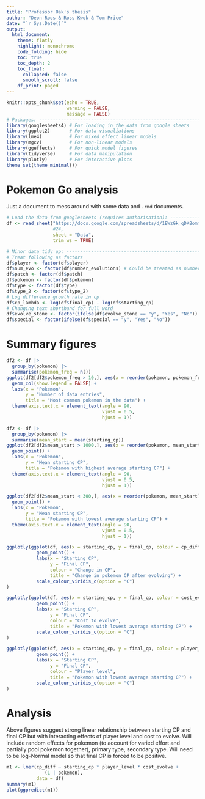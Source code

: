```yaml
---
title: "Professor Oak's thesis"
author: "Deon Roos & Ross Kwok & Tom Price"
date: "`r Sys.Date()`"
output: 
  html_document:
    theme: flatly
    highlight: monochrome
    code_folding: hide
    toc: true
    toc_depth: 2
    toc_float:
      collapsed: false
      smooth_scroll: false
    df_print: paged
---
```


```r
knitr::opts_chunk$set(echo = TRUE,
                      warning = FALSE,
                      message = FALSE)
# Packages: --------------------------------------------------------------------
library(googlesheets4) # For loading in the data from google sheets
library(ggplot2)       # For data visualiations
library(lme4)          # For mixed effect linear models
library(mgcv)          # For non-linear models
library(ggeffects)     # For quick model figures
library(tidyverse)     # For data manipulation
library(plotly)        # For interactive plots
theme_set(theme_minimal())
```

# Pokemon Go analysis

Just a document to mess around with some data and `.rmd` documents.

```r
# Load the data from googlesheets (requires authorisation): --------------------
df <- read_sheet("https://docs.google.com/spreadsheets/d/1EWzGk_qDK8ommXYz2jxYvFSSEzj9Wal976dWRwR4_0w/edit?usp=sharing",
                 #24, 
                 sheet = "Data", 
                 trim_ws = TRUE)

# Minor data tidy up: ----------------------------------------------------------
# Treat following as factors
df$player <- factor(df$player)
df$num_evo <- factor(df$number_evolutions) # Could be treated as number
df$patch <- factor(df$patch)
df$pokemon <- factor(df$pokemon)
df$type <- factor(df$type)
df$type_2 <- factor(df$type_2)
# Log difference growth rate in cp
df$cp_lambda <- log(df$final_cp) - log(df$starting_cp)
# Changing text shorthand for full word
df$evolve_stone <- factor(ifelse(df$evolve_stone == "y", "Yes", "No"))
df$special <- factor(ifelse(df$special == "y", "Yes", "No"))
```


# Summary figures

```r
df2 <- df |> 
  group_by(pokemon) |> 
  summarise(pokemon_freq = n())
ggplot(df2[df2$pokemon_freq > 10,], aes(x = reorder(pokemon, pokemon_freq), y = pokemon_freq, fill = pokemon)) +
  geom_col(show.legend = FALSE) +
  labs(x = "Pokemon",
       y = "Number of data entries",
       title = "Most common pokemon in the data") +
  theme(axis.text.x = element_text(angle = 90, 
                                   vjust = 0.5, 
                                   hjust = 1))
```

```r
df2 <- df |> 
  group_by(pokemon) |> 
  summarise(mean_start = mean(starting_cp))
ggplot(df2[df2$mean_start > 1000,], aes(x = reorder(pokemon, mean_start), y = mean_start)) +
  geom_point() +
  labs(x = "Pokemon",
       y = "Mean starting CP",
       title = "Pokemon with highest average starting CP") +
  theme(axis.text.x = element_text(angle = 90, 
                                   vjust = 0.5, 
                                   hjust = 1))
```

```r
ggplot(df2[df2$mean_start < 300,], aes(x = reorder(pokemon, mean_start), y = mean_start)) +
  geom_point() +
  labs(x = "Pokemon",
       y = "Mean starting CP",
       title = "Pokemon with lowest average starting CP") +
  theme(axis.text.x = element_text(angle = 90, 
                                   vjust = 0.5, 
                                   hjust = 1))
```

```r
ggplotly(ggplot(df, aes(x = starting_cp, y = final_cp, colour = cp_diff, text = pokemon)) +
           geom_point() +
           labs(x = "Starting CP",
                y = "Final CP",
                colour = "Change in CP",
                title = "Change in pokemon CP after evolving") +
           scale_colour_viridis_c(option = "C")
)
```

```r
ggplotly(ggplot(df, aes(x = starting_cp, y = final_cp, colour = cost_evolve, text = pokemon)) +
           geom_point() +
           labs(x = "Starting CP",
                y = "Final CP",
                colour = "Cost to evolve",
                title = "Pokemon with lowest average starting CP") +
           scale_colour_viridis_c(option = "C")
)
```

```r
ggplotly(ggplot(df, aes(x = starting_cp, y = final_cp, colour = player_level, text = pokemon)) +
           geom_point() +
           labs(x = "Starting CP",
                y = "Final CP",
                colour = "Player level",
                title = "Pokemon with lowest average starting CP") +
           scale_colour_viridis_c(option = "C")
)
```

# Analysis

Above figures suggest strong linear relationship between starting CP and final CP but with interacting effects of player level and cost to evolve. Will include random effects for pokemon (to account for varied effort and partially pool pokemon together), primary type, secondary type. Will need to be log-Normal model so that final CP is forced to be positive.

```r
m1 <- lmer(cp_diff ~ starting_cp * player_level * cost_evolve + 
              (1 | pokemon),
           data = df)
summary(m1)
plot(ggpredict(m1))
```

